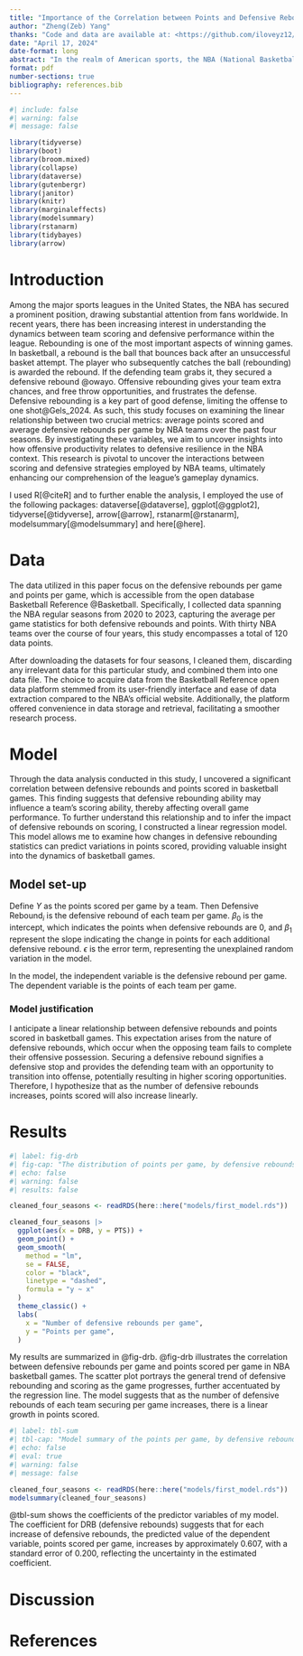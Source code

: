 ```yaml
---
title: "Importance of the Correlation between Points and Defensive Rebound"
author: "Zheng(Zeb) Yang"
thanks: "Code and data are available at: <https://github.com/iloveyz12/NBAdefenceplay>."
date: "April 17, 2024"
date-format: long
abstract: "In the realm of American sports, the NBA (National Basketball Association) stands out as one of the most popular leagues. This study delves into the linear relationship between the average points scored and average defensive rebounds per game among NBA teams over the past four seasons. By analyzing regular season data from the NBA's recent four seasons, this research aims to explore the correlation between team scoring and defensive rebounding. Additionally, a linear regression model will be constructed to predict this relationship. Results show that the playing defence is crucial as the average points per game increases when the defensive rebound increases. The findings will contribute to a deeper understanding of the interplay between team offense and defense in the NBA."
format: pdf
number-sections: true
bibliography: references.bib
---
```


```r
#| include: false
#| warning: false
#| message: false

library(tidyverse)
library(boot)
library(broom.mixed)
library(collapse)
library(dataverse)
library(gutenbergr)
library(janitor)
library(knitr)
library(marginaleffects)
library(modelsummary)
library(rstanarm)
library(tidybayes)
library(arrow)
```

# Introduction

Among the major sports leagues in the United States, the NBA has secured a prominent position, drawing substantial attention from fans worldwide. In recent years, there has been increasing interest in understanding the dynamics between team scoring and defensive performance within the league. Rebounding is one of the most important aspects of winning games. In basketball, a rebound is the ball that bounces back after an unsuccessful basket attempt. The player who subsequently catches the ball (rebounding) is awarded the rebound. If the defending team grabs it, they secured a defensive rebound @owayo. Offensive rebounding gives your team extra chances, and free throw opportunities, and frustrates the defense. Defensive rebounding is a key part of good defense, limiting the offense to one shot@Gels_2024. As such, this study focuses on examining the linear relationship between two crucial metrics: average points scored and average defensive rebounds per game by NBA teams over the past four seasons. By investigating these variables, we aim to uncover insights into how offensive productivity relates to defensive resilience in the NBA context. This research is pivotal to uncover the interactions between scoring and defensive strategies employed by NBA teams, ultimately enhancing our comprehension of the league's gameplay dynamics.

I used R[@citeR] and to further enable the analysis, I employed the use of the following packages: dataverse[@dataverse], ggplot[@ggplot2], tidyverse[@tidyverse], arrow[@arrow], rstanarm[@rstanarm], modelsummary[@modelsummary] and here[@here].

# Data {#sec-data}

The data utilized in this paper focus on the defensive rebounds per game and points per game, which is accessible from the open database Basketball Reference @Basketball. Specifically, I collected data spanning the NBA regular seasons from 2020 to 2023, capturing the average per game statistics for both defensive rebounds and points. With thirty NBA teams over the course of four years, this study encompasses a total of 120 data points.

After downloading the datasets for four seasons, I cleaned them, discarding any irrelevant data for this particular study, and combined them into one data file. The choice to acquire data from the Basketball Reference open data platform stemmed from its user-friendly interface and ease of data extraction compared to the NBA's official website. Additionally, the platform offered convenience in data storage and retrieval, facilitating a smoother research process.

# Model

Through the data analysis conducted in this study, I uncovered a significant correlation between defensive rebounds and points scored in basketball games. This finding suggests that defensive rebounding ability may influence a team's scoring ability, thereby affecting overall game performance. To further understand this relationship and to infer the impact of defensive rebounds on scoring, I constructed a linear regression model. This model allows me to examine how changes in defensive rebounding statistics can predict variations in points scored, providing valuable insight into the dynamics of basketball games.



## Model set-up

Define $Y$ as the points scored per game by a team. Then $\text{Defensive Rebound}_i$ is the defensive rebound of each team per game. $\beta_0$ is the intercept, which indicates the points when defensive rebounds are 0, and $\beta_1$ represent the slope indicating the change in points for each additional defensive rebound. $\epsilon$ is the error term, representing the unexplained random variation in the model.


\begin{align} 
Y_{i} = \beta_{0}+\beta_{1}\text{Defensive Rebound}_{i}+\epsilon 
\end{align}

In the model, the independent variable is the defensive rebound per game. The dependent variable is the points of each team per game.

### Model justification

I anticipate a linear relationship between defensive rebounds and points scored in basketball games. This expectation arises from the nature of defensive rebounds, which occur when the opposing team fails to complete their offensive possession. Securing a defensive rebound signifies a defensive stop and provides the defending team with an opportunity to transition into offense, potentially resulting in higher scoring opportunities. Therefore, I hypothesize that as the number of defensive rebounds increases, points scored will also increase linearly.



# Results

```r
#| label: fig-drb
#| fig-cap: "The distribution of points per game, by defensive rebounds per game"
#| echo: false
#| warning: false
#| results: false

cleaned_four_seasons <- readRDS(here::here("models/first_model.rds"))

cleaned_four_seasons |>
  ggplot(aes(x = DRB, y = PTS)) +
  geom_point() + 
  geom_smooth(
    method = "lm",
    se = FALSE,
    color = "black",
    linetype = "dashed",
    formula = "y ~ x"
  )
  theme_classic() +
  labs(
    x = "Number of defensive rebounds per game",
    y = "Points per game",
  ) 
```

My results are summarized in @fig-drb. @fig-drb illustrates the correlation between defensive rebounds per game and points scored per game in NBA basketball games. The scatter plot portrays the general trend of defensive rebounding and scoring as the game progresses, further accentuated by the regression line. The model suggests that as the number of defensive rebounds of each team securing per game increases, there is a linear growth in points scored.

```r
#| label: tbl-sum
#| tbl-cap: "Model summary of the points per game, by defensive rebounds per game by each team"
#| echo: false
#| eval: true
#| warning: false
#| message: false

cleaned_four_seasons <- readRDS(here::here("models/first_model.rds"))
modelsummary(cleaned_four_seasons)
```

@tbl-sum shows the coefficients of the predictor variables of my model. The coefficient for DRB (defensive rebounds) suggests that for each increase of defensive rebounds, the predicted value of the dependent variable, points scored per game, increases by approximately 0.607, with a standard error of 0.200, reflecting the uncertainty in the estimated coefficient. 

# Discussion

\newpage

# References
